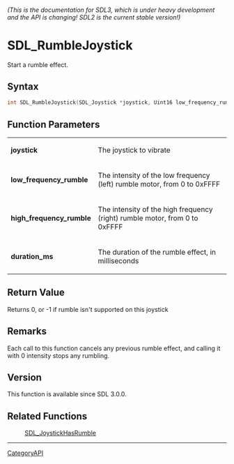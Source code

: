 ====== (This is the documentation for SDL3, which is under heavy development and the API is changing! SDL2 is the current stable version!) ======
= SDL_RumbleJoystick =

Start a rumble effect.

== Syntax ==

<syntaxhighlight lang='c'>
int SDL_RumbleJoystick(SDL_Joystick *joystick, Uint16 low_frequency_rumble, Uint16 high_frequency_rumble, Uint32 duration_ms);
</syntaxhighlight>

== Function Parameters ==

{|
|'''joystick'''
|The joystick to vibrate
|-
|'''low_frequency_rumble'''
|The intensity of the low frequency (left) rumble motor, from 0 to 0xFFFF
|-
|'''high_frequency_rumble'''
|The intensity of the high frequency (right) rumble motor, from 0 to 0xFFFF
|-
|'''duration_ms'''
|The duration of the rumble effect, in milliseconds
|}

== Return Value ==

Returns 0, or -1 if rumble isn't supported on this joystick

== Remarks ==

Each call to this function cancels any previous rumble effect, and calling
it with 0 intensity stops any rumbling.

== Version ==

This function is available since SDL 3.0.0.

== Related Functions ==

:[[SDL_JoystickHasRumble]]

----
[[CategoryAPI]]


